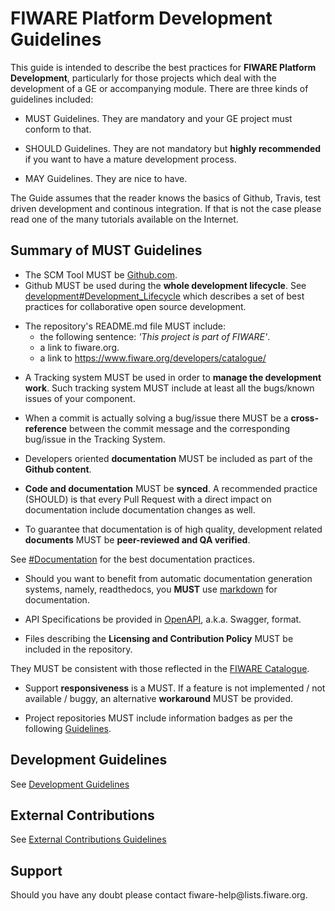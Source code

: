 = FIWARE Platform Development Guidelines = 

This guide is intended to describe the best practices for <b>FIWARE Platform Development</b>, particularly for those projects which deal
with the development of a GE or accompanying module.
There are three kinds of guidelines included:

* MUST Guidelines. They are mandatory and your GE project must conform to that.

* SHOULD Guidelines. They are not mandatory but <b>highly recommended</b> if you want to have a mature development process. 

* MAY Guidelines. They are nice to have.

The Guide assumes that the reader knows the basics of Github, Travis, test driven development and continous integration.
If that is not the case please read one of the many tutorials available on the Internet.

== Summary of MUST Guidelines ==

* The SCM Tool MUST be [https://github.com Github.com]. 
* Github MUST be used during the <b>whole development lifecycle</b>. See [[development#Development_Lifecycle]] which describes a set of best practices for collaborative open source development.

* The repository's README.md file MUST include: 
** the following sentence: <i>'This project is part of FIWARE'</i>. 
** a link to fiware.org. 
** a link to  https://www.fiware.org/developers/catalogue/

* A Tracking system MUST be used in order to <b>manage the development work</b>. Such tracking system MUST include at least all the bugs/known issues of your component. 

* When a commit is actually solving a bug/issue there MUST be a <b>cross-reference</b> between the commit message and the corresponding bug/issue in the Tracking System.

* Developers oriented <b>documentation</b> MUST be included as part of the <b>Github content</b>. 

* <b>Code and documentation</b> MUST be <b>synced</b>. A recommended practice (SHOULD) is that every Pull Request with a direct impact on documentation include documentation changes as well. 

* To guarantee that documentation is of high quality, development related <b>documents</b> MUST be <b>peer-reviewed and QA verified</b>.
See [[#Documentation]] for the best documentation practices. 

* Should you want to benefit from automatic documentation generation systems, namely, readthedocs, you <b>MUST</b> use [https://github.com/adam-p/markdown-here/wiki/Markdown-Cheatsheet markdown] for documentation.

* API Specifications <SHOULD> be provided in [https://github.com/OAI/OpenAPI-Specification OpenAPI], a.k.a. Swagger, format. 

* Files describing the <b>Licensing and Contribution Policy</b> MUST be included in the repository.
They MUST be consistent with those reflected in the [https://catalogue-server.fiware.org/ FIWARE Catalogue].

* Support <b>responsiveness</b> is a MUST. If a feature is not implemented / not available / buggy, an alternative <b>workaround</b> MUST be provided.

* Project repositories MUST include information badges as per the following [https://forge.fiware.org/plugins/mediawiki/wiki/fiware/index.php/Project_Badges Guidelines].

== Development Guidelines ==

See [[development.mediawiki|Development Guidelines]]

== External Contributions ==

See [[external_contributions.mediawiki|External Contributions Guidelines]]

== Support ==

Should you have any doubt please contact fiware-help@lists.fiware.org.
